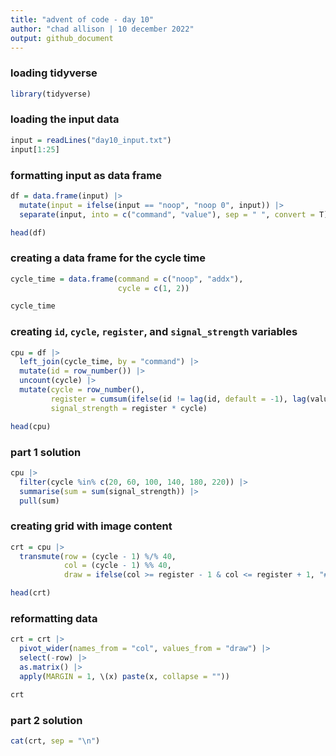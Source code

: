 ---
title: "advent of code - day 10"
author: "chad allison | 10 december 2022"
output: github_document
---

### loading tidyverse

```{r message = F, warning = F}
library(tidyverse)
```

### loading the input data

```{r}
input = readLines("day10_input.txt")
input[1:25]
```

### formatting input as data frame

```{r}
df = data.frame(input) |>
  mutate(input = ifelse(input == "noop", "noop 0", input)) |>
  separate(input, into = c("command", "value"), sep = " ", convert = T)

head(df)
```

### creating a data frame for the cycle time

```{r}
cycle_time = data.frame(command = c("noop", "addx"),
                        cycle = c(1, 2))

cycle_time
```

### creating `id`, `cycle`, `register`, and `signal_strength` variables

```{r}
cpu = df |>
  left_join(cycle_time, by = "command") |>
  mutate(id = row_number()) |>
  uncount(cycle) |>
  mutate(cycle = row_number(),
         register = cumsum(ifelse(id != lag(id, default = -1), lag(value, default = 0), 0)) + 1,
         signal_strength = register * cycle)

head(cpu)
```

### part 1 solution

```{r}
cpu |>
  filter(cycle %in% c(20, 60, 100, 140, 180, 220)) |>
  summarise(sum = sum(signal_strength)) |>
  pull(sum)
```

### creating grid with image content

```{r}
crt = cpu |>
  transmute(row = (cycle - 1) %/% 40,
            col = (cycle - 1) %% 40,
            draw = ifelse(col >= register - 1 & col <= register + 1, "#", " "))

head(crt)
```

### reformatting data

```{r}
crt = crt |>
  pivot_wider(names_from = "col", values_from = "draw") |>
  select(-row) |>
  as.matrix() |>
  apply(MARGIN = 1, \(x) paste(x, collapse = ""))

crt
```

### part 2 solution

```{r}
cat(crt, sep = "\n")
```









































